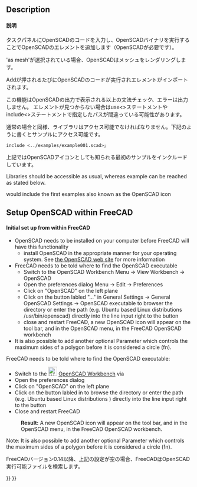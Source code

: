 <languages/>

{{Docnav
|[[OpenSCAD_ExplodeGroup|Explode Group]]
|[[OpenSCAD_MeshBoolean|Mesh Boolean]]
|[[OpenSCAD_Workbench|OpenSCAD]]
|IconL=OpenSCAD_ExplodeGroup.svg
|IconR=OpenSCAD_MeshBoolean.svg
|IconC=Workbench_OpenSCAD.svg
}}

<div class="mw-translate-fuzzy">
{{GuiCommand/ja|Name=OpenSCAD_AddOpenSCADElement|Name/ja=OpenSCAD_AddOpenSCADElement|Workbenches=[[OpenSCAD Module|OpenSCAD]]|MenuLocation=OpenSCAD -> Add OpenSCAD Element}}
</div>

==Description==

<div class="mw-translate-fuzzy">
====説明====
タスクパネルにOpenSCADのコードを入力し、OpenSCADバイナリを実行することでOpenSCADのエレメントを追加します（OpenSCADが必要です）。
</div> 

<div class="mw-translate-fuzzy">
'as mesh'が選択されている場合、OpenSCADはメッシュをレンダリングします。
</div> 

<div class="mw-translate-fuzzy">
Addが押されるたびにOpenSCADのコードが実行されエレメントがインポートされます。
</div>

<div class="mw-translate-fuzzy">
この機能はOpenSCADの出力で表示される以上の文法チェック、エラーは出力しません。
エレメントが見つからない場合はuse<>ステートメントやinclude<>ステートメントで指定したパスが間違っている可能性があります。

通常の場合と同様、ライブラリはアクセス可能でなければなりません。下記のように書くとサンプルにアクセス可能です。
<pre>include <../examples/example001.scad>;</pre>
上記ではOpenSCADアイコンとしても知られる最初のサンプルをインクルードしています。
</div>

Libraries should be accessible as usual, whereas example can be reached as stated below.

{{Code|code=
include <../examples/example001.scad>;
}}

<div class="mw-translate-fuzzy">
would include the first examples also known as the OpenSCAD icon
</div>

==Setup OpenSCAD within FreeCAD==

<div class="mw-translate-fuzzy">
====Initial set up from within FreeCAD====
*OpenSCAD needs to be installed on your computer before FreeCAD will have this functionality
**install OpenSCAD in the appropriate manner for your operating system. See [http://www.openscad.org/ the OpenSCAD web site] for more information
*FreeCAD needs to be told where to find the OpenSCAD executable
**Switch to the OpenSCAD Workbench Menu -> View Workbench -> OpenSCAD
**Open the preferences dialog Menu -> Edit -> Preferences
**Click on "OpenSCAD" on the left plane
**Click on the button labled "..." in General Settings -> General OpenSCAD Settings -> OpenSCAD executable to browser the directory or enter the path (e.g. Ubuntu based Linux distributions /usr/bin/openscad) directly into the line input right to the button
**close and restart FreeCAD, a new OpenSCAD icon will appear on the tool bar, and in the OpenSCAD menu, in the FreeCAD OpenSCAD workbench
*It is also possible to add another optional Parameter which controls the maximum sides of a polygon before it is considered a circle (fn).
</div>

FreeCAD needs to be told where to find the OpenSCAD executable:
* Switch to the [[Image:Workbench_OpenSCAD.svg|24px]] [[OpenSCAD_Workbench|OpenSCAD Workbench]] via {{MenuCommand|View → Workbench → OpenSCAD}}
* Open the preferences dialog {{MenuCommand|Edit → Preferences}}
* Click on "OpenSCAD" on the left plane
* Click on the button labled {{Button|...}} in {{MenuCommand|General Settings → General OpenSCAD Settings → OpenSCAD executable}} to browse the directory or enter the path (e.g. Ubuntu based Linux distributions {{incode|/usr/bin/openscad}}) directly into the line input right to the button
* Close and restart FreeCAD
: '''Result:''' A new OpenSCAD icon will appear on the tool bar, and in the OpenSCAD menu, in the FreeCAD OpenSCAD workbench.

Note: It is also possible to add another optional Parameter which controls the maximum sides of a polygon before it is considered a circle (fn).

<div class="mw-translate-fuzzy">
FreeCADバージョン0.14以降、上記の設定が空の場合、FreeCADはOpenSCAD実行可能ファイルを検索します。
</div>    


{{Docnav
|[[OpenSCAD_ExplodeGroup|Explode Group]]
|[[OpenSCAD_MeshBoolean|Mesh Boolean]]
|[[OpenSCAD_Workbench|OpenSCAD]]
|IconL=OpenSCAD_ExplodeGroup.svg
|IconR=OpenSCAD_MeshBoolean.svg
|IconC=Workbench_OpenSCAD.svg
}}

{{OpenSCAD_Tools_navi{{#translation:}}}}
{{Userdocnavi{{#translation:}}}}
